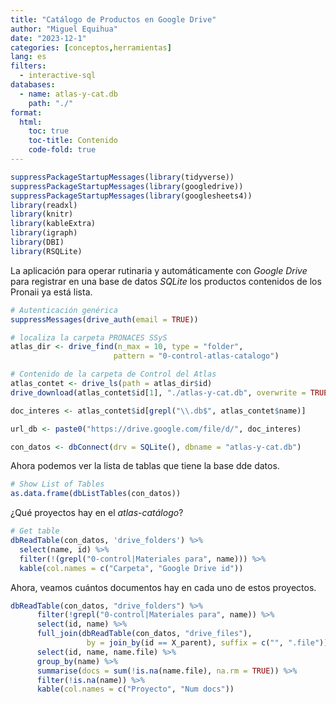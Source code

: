 ```yaml
---
title: "Catálogo de Productos en Google Drive"
author: "Miguel Equihua"
date: "2023-12-1"
categories: [conceptos,herramientas]
lang: es
filters:
  - interactive-sql
databases:
  - name: atlas-y-cat.db
    path: "./"
format:
  html:
    toc: true
    toc-title: Contenido
    code-fold: true
---
```


```r
suppressPackageStartupMessages(library(tidyverse))
suppressPackageStartupMessages(library(googledrive))
suppressPackageStartupMessages(library(googlesheets4))
library(readxl)
library(knitr)
library(kableExtra)
library(igraph)
library(DBI)
library(RSQLite)
```

La aplicación para operar rutinaria y automáticamente con *Google Drive* para registrar en una base de datos *SQLite* los productos contenidos de los Pronaii ya está lista.

```r
# Autenticación genérica
suppressMessages(drive_auth(email = TRUE))

# localiza la carpeta PRONACES SSyS
atlas_dir <- drive_find(n_max = 10, type = "folder", 
                       pattern = "0-control-atlas-catalogo")

# Contenido de la carpeta de Control del Atlas
atlas_contet <- drive_ls(path = atlas_dir$id)
drive_download(atlas_contet$id[1], "./atlas-y-cat.db", overwrite = TRUE)

doc_interes <- atlas_contet$id[grepl("\\.db$", atlas_contet$name)]

url_db <- paste0("https://drive.google.com/file/d/", doc_interes)

con_datos <- dbConnect(drv = SQLite(), dbname = "atlas-y-cat.db")

```

Ahora podemos ver la lista de tablas que tiene la base dde datos.

```r

# Show List of Tables
as.data.frame(dbListTables(con_datos))

```

¿Qué proyectos hay en el *atlas-catálogo*?

```r
# Get table
dbReadTable(con_datos, 'drive_folders') %>% 
  select(name, id) %>% 
  filter(!(grepl("0-control|Materiales para", name))) %>% 
  kable(col.names = c("Carpeta", "Google Drive id"))

```

Ahora, veamos cuántos documentos hay en cada uno de estos proyectos.

```r
dbReadTable(con_datos, "drive_folders") %>%
      filter(!grepl("0-control|Materiales para", name)) %>%
      select(id, name) %>% 
      full_join(dbReadTable(con_datos, "drive_files"), 
                 by = join_by(id == X_parent), suffix = c("", ".file")) %>% 
      select(id, name, name.file) %>% 
      group_by(name) %>% 
      summarise(docs = sum(!is.na(name.file), na.rm = TRUE)) %>% 
      filter(!is.na(name)) %>%
      kable(col.names = c("Proyecto", "Num docs"))
```
